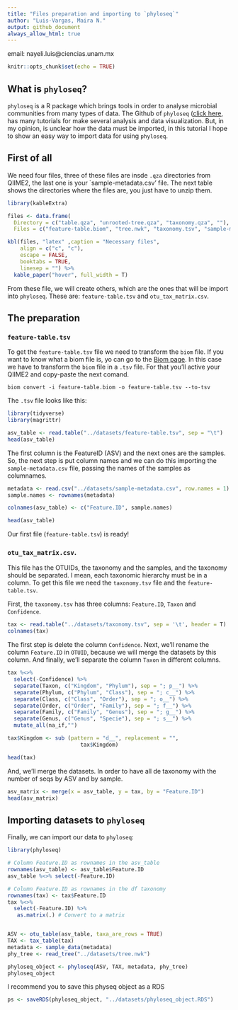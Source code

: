 ```yaml
---
title: "Files preparation and importing to `phyloseq`"
author: "Luis-Vargas, Maira N."
output: github_document
always_allow_html: true
---
```


email: nayeli.luis@ciencias.unam.mx

```r
knitr::opts_chunk$set(echo = TRUE)
```

## What is `phyloseq`?

`phyloseq` is a R package which brings tools in order to analyse microbial communities from many types of data. The Github  of `phyloseq` ([click here](https://joey711.github.io/phyloseq/), has many tutorials for make several analysis and data visualization. But, in my opinion, is unclear how the data must be imported, in this tutorial I hope to show an easy way to import data for using `phyloseq`. 

## First of all

We need four files, three of these files are insde `.qza` directories from QIIME2, the last one is your `sample-metadata.csv' file. The next table shows the directories where the files are, you just have to unzip them.

```r

library(kableExtra)

files <- data.frame(
  Directory = c("table.qza", "unrooted-tree.qza", "taxonomy.qza", ""),
  Files = c("feature-table.biom", "tree.nwk", "taxonomy.tsv", "sample-metadata. csv"))

kbl(files, "latex" ,caption = "Necessary files",
    align = c("c", "c"),
    escape = FALSE, 
    booktabs = TRUE,
    linesep = "") %>%
  kable_paper("hover", full_width = T)
```

From these file, we will create others, which are the ones that will be import into `phyloseq`. These are: `feature-table.tsv` and `otu_tax_matrix.csv`. 

## The preparation

### `feature-table.tsv`

To get the `feature-table.tsv` file we need to transform the `biom` file. If you want to know what a biom file is, yo can go to the [Biom page](https://biom-format.org). In this case we have to transform the `biom` file in a `.tsv` file. For that you'll active your QIIME2 and copy-paste the next comand. 

`biom convert -i feature-table.biom -o feature-table.tsv --to-tsv`


The `.tsv` file looks like this:

```r
library(tidyverse)
library(magrittr)

asv_table <- read.table("../datasets/feature-table.tsv", sep = "\t")
head(asv_table)
```

The first column is the FeatureID (ASV) and the next ones are the samples. So, the next step is put column names and we can do this importing the `sample-metadata.csv` file, passing the names of the samples as columnames. 

```r

metadata <- read.csv("../datasets/sample-metadata.csv", row.names = 1)
sample.names <- rownames(metadata)

colnames(asv_table) <- c("Feature.ID", sample.names)

head(asv_table)

```

Our first file (`feature-table.tsv`) is ready!


### `otu_tax_matrix.csv`. 

This file has the OTUIDs, the taxonomy and the samples, and the taxonomy should be separated. I mean, each taxonomic hierarchy must be in a column. To get this file we need the `taxonomy.tsv` file and the `feature-table.tsv`.  

First, the `taxonomy.tsv` has three columns: `Feature.ID`, `Taxon` and `Confidence`. 

```r

tax <- read.table("../datasets/taxonomy.tsv", sep = '\t', header = T)
colnames(tax)

```

The first step is delete the column `Confidence`. Next, we'll rename the column  `Feature.ID` in `OTUID`, because we will merge the datasets by this column. And finally, we'll separate the column `Taxon` in different columns. 

```r
tax %<>% 
  select(-Confidence) %>%
  separate(Taxon, c("Kingdom", "Phylum"), sep = "; p__") %>%
  separate(Phylum, c("Phylum", "Class"), sep = "; c__") %>%
  separate(Class, c("Class", "Order"), sep = "; o__") %>%
  separate(Order, c("Order", "Family"), sep = "; f__") %>%
  separate(Family, c("Family", "Genus"), sep = "; g__") %>%
  separate(Genus, c("Genus", "Specie"), sep = "; s__") %>%
  mutate_all(na_if,"")

tax$Kingdom <- sub (pattern = "d__", replacement = "", 
                       tax$Kingdom)

head(tax)
```

And, we'll merge the datasets. In order to have all de taxonomy with the number of seqs by ASV and by sample.

```r
asv_matrix <- merge(x = asv_table, y = tax, by = "Feature.ID")
head(asv_matrix)
```

## Importing datasets to `phyloseq`

Finally, we can import our data to `phyloseq`:

```r
library(phyloseq)

# Column Feature.ID as rownames in the asv_table
rownames(asv_table) <- asv_table$Feature.ID
asv_table %<>% select(-Feature.ID)

# Column Feature.ID as rownames in the df taxonomy
rownames(tax) <- tax$Feature.ID
tax %<>%
  select(-Feature.ID) %>%
   as.matrix(.) # Convert to a matrix


ASV <- otu_table(asv_table, taxa_are_rows = TRUE)
TAX <- tax_table(tax)
metadata <- sample_data(metadata)
phy_tree <- read_tree("../datasets/tree.nwk")

phyloseq_object <- phyloseq(ASV, TAX, metadata, phy_tree)
phyloseq_object
```

I recommend you to save this physeq object as a RDS

```r
ps <- saveRDS(phyloseq_object, "../datasets/phyloseq_object.RDS")
```

